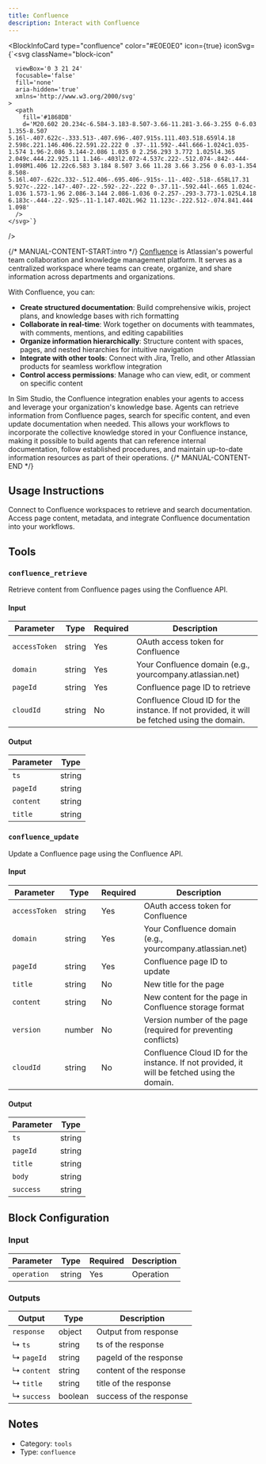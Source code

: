 ```yaml
---
title: Confluence
description: Interact with Confluence
---
```



<BlockInfoCard 
  type="confluence"
  color="#E0E0E0"
  icon={true}
  iconSvg={`<svg className="block-icon"
      
      
      
      viewBox='0 3 21 24'
      focusable='false'
      fill='none'
      aria-hidden='true'
      xmlns='http://www.w3.org/2000/svg'
    >
      <path
        fill='#1868DB'
        d='M20.602 20.234c-6.584-3.183-8.507-3.66-11.281-3.66-3.255 0-6.03 1.355-8.507 5.16l-.407.622c-.333.513-.407.696-.407.915s.111.403.518.659l4.18 2.598c.221.146.406.22.591.22.222 0 .37-.11.592-.44l.666-1.024c1.035-1.574 1.96-2.086 3.144-2.086 1.035 0 2.256.293 3.772 1.025l4.365 2.049c.444.22.925.11 1.146-.403l2.072-4.537c.222-.512.074-.842-.444-1.098M1.406 12.22c6.583 3.184 8.507 3.66 11.28 3.66 3.256 0 6.03-1.354 8.508-5.16l.407-.622c.332-.512.406-.695.406-.915s-.11-.402-.518-.658L17.31 5.927c-.222-.147-.407-.22-.592-.22-.222 0-.37.11-.592.44l-.665 1.024c-1.036 1.573-1.96 2.086-3.144 2.086-1.036 0-2.257-.293-3.773-1.025L4.18 6.183c-.444-.22-.925-.11-1.147.402L.962 11.123c-.222.512-.074.841.444 1.098'
      />
    </svg>`}
/>

{/* MANUAL-CONTENT-START:intro */}
[Confluence](https://www.atlassian.com/software/confluence) is Atlassian's powerful team collaboration and knowledge management platform. It serves as a centralized workspace where teams can create, organize, and share information across departments and organizations.

With Confluence, you can:

- **Create structured documentation**: Build comprehensive wikis, project plans, and knowledge bases with rich formatting
- **Collaborate in real-time**: Work together on documents with teammates, with comments, mentions, and editing capabilities
- **Organize information hierarchically**: Structure content with spaces, pages, and nested hierarchies for intuitive navigation
- **Integrate with other tools**: Connect with Jira, Trello, and other Atlassian products for seamless workflow integration
- **Control access permissions**: Manage who can view, edit, or comment on specific content

In Sim Studio, the Confluence integration enables your agents to access and leverage your organization's knowledge base. Agents can retrieve information from Confluence pages, search for specific content, and even update documentation when needed. This allows your workflows to incorporate the collective knowledge stored in your Confluence instance, making it possible to build agents that can reference internal documentation, follow established procedures, and maintain up-to-date information resources as part of their operations.
{/* MANUAL-CONTENT-END */}


## Usage Instructions

Connect to Confluence workspaces to retrieve and search documentation. Access page content, metadata, and integrate Confluence documentation into your workflows.



## Tools

### `confluence_retrieve`

Retrieve content from Confluence pages using the Confluence API.

#### Input

| Parameter | Type | Required | Description |
| --------- | ---- | -------- | ----------- |
| `accessToken` | string | Yes | OAuth access token for Confluence |
| `domain` | string | Yes | Your Confluence domain \(e.g., yourcompany.atlassian.net\) |
| `pageId` | string | Yes | Confluence page ID to retrieve |
| `cloudId` | string | No | Confluence Cloud ID for the instance. If not provided, it will be fetched using the domain. |

#### Output

| Parameter | Type |
| --------- | ---- |
| `ts` | string |
| `pageId` | string |
| `content` | string |
| `title` | string |

### `confluence_update`

Update a Confluence page using the Confluence API.

#### Input

| Parameter | Type | Required | Description |
| --------- | ---- | -------- | ----------- |
| `accessToken` | string | Yes | OAuth access token for Confluence |
| `domain` | string | Yes | Your Confluence domain \(e.g., yourcompany.atlassian.net\) |
| `pageId` | string | Yes | Confluence page ID to update |
| `title` | string | No | New title for the page |
| `content` | string | No | New content for the page in Confluence storage format |
| `version` | number | No | Version number of the page \(required for preventing conflicts\) |
| `cloudId` | string | No | Confluence Cloud ID for the instance. If not provided, it will be fetched using the domain. |

#### Output

| Parameter | Type |
| --------- | ---- |
| `ts` | string |
| `pageId` | string |
| `title` | string |
| `body` | string |
| `success` | string |



## Block Configuration

### Input

| Parameter | Type | Required | Description | 
| --------- | ---- | -------- | ----------- | 
| `operation` | string | Yes | Operation |



### Outputs

| Output | Type | Description |
| ------ | ---- | ----------- |
| `response` | object | Output from response |
| ↳ `ts` | string | ts of the response |
| ↳ `pageId` | string | pageId of the response |
| ↳ `content` | string | content of the response |
| ↳ `title` | string | title of the response |
| ↳ `success` | boolean | success of the response |


## Notes

- Category: `tools`
- Type: `confluence`
